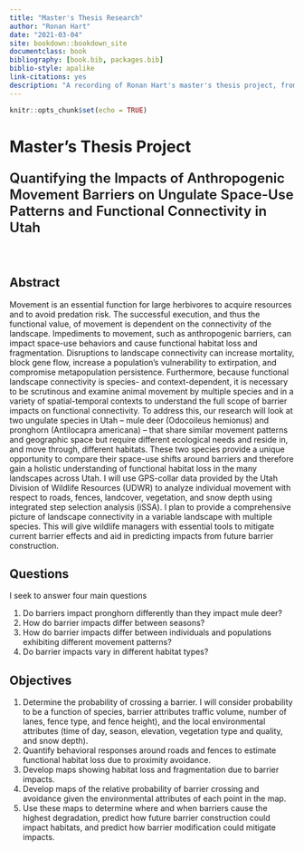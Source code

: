 ```yaml
--- 
title: "Master's Thesis Research"
author: "Ronan Hart"
date: "2021-03-04"
site: bookdown::bookdown_site
documentclass: book
bibliography: [book.bib, packages.bib]
biblio-style: apalike
link-citations: yes
description: "A recording of Ronan Hart's master's thesis project, from data collection to data analysis."
---
```


```r
knitr::opts_chunk$set(echo = TRUE)
```

# Master's Thesis Project
<p style = "font-weight: 600; font-size: 24px"> Quantifying the Impacts of Anthropogenic Movement Barriers on Ungulate Space-Use Patterns and Functional Connectivity in Utah</p>
<br>

## Abstract
Movement is an essential function for large herbivores to acquire resources and to avoid predation risk. The successful execution, and thus the functional value, of movement is dependent on the connectivity of the landscape. Impediments to movement, such as anthropogenic barriers, can impact space-use behaviors and cause functional habitat loss and fragmentation. Disruptions to landscape connectivity can increase mortality, block gene flow, increase a population’s vulnerability to extirpation, and compromise metapopulation persistence. Furthermore, because functional landscape connectivity is species- and context-dependent, it is necessary to be scrutinous and examine animal movement by multiple species and in a variety of spatial-temporal contexts to understand the full scope of barrier impacts on functional connectivity. To address this, our research will look at two ungulate species in Utah – mule deer (Odocoileus hemionus) and pronghorn (Antilocapra americana) – that share similar movement patterns and geographic space but require different ecological needs and reside in, and move through, different habitats. These two species provide a unique opportunity to compare their space-use shifts around barriers and therefore gain a holistic understanding of functional habitat loss in the many landscapes across Utah. I will use GPS-collar data provided by the Utah Division of Wildlife Resources (UDWR) to analyze individual movement with respect to roads, fences, landcover, vegetation, and snow depth using integrated step selection analysis (iSSA). I plan to provide a comprehensive picture of landscape connectivity in a variable landscape with multiple species.  This will give wildlife managers with essential tools to mitigate current barrier effects and aid in predicting impacts from future barrier construction.
<br>

## Questions
I seek to answer four main questions

1.	Do barriers impact pronghorn differently than they impact mule deer?
2.	How do barrier impacts differ between seasons?
3.	How do barrier impacts differ between individuals and populations exhibiting different movement patterns?
4.	Do barrier impacts vary in different habitat types?
<br>

## Objectives
1.	Determine the probability of crossing a barrier.  I will consider probability to be a function of species, barrier attributes traffic volume, number of lanes, fence type, and fence height), and the local environmental attributes (time of day, season, elevation, vegetation type and quality, and snow depth).
2.	Quantify behavioral responses around roads and fences to estimate functional habitat loss due to proximity avoidance.
3.	Develop maps showing habitat loss and fragmentation due to barrier impacts.
4.	Develop maps of the relative probability of barrier crossing and avoidance given the environmental attributes of each point in the map.
5.	Use these maps to determine where and when barriers cause the highest degradation, predict how future barrier construction could impact habitats, and predict how barrier modification could mitigate impacts.  
<br>
